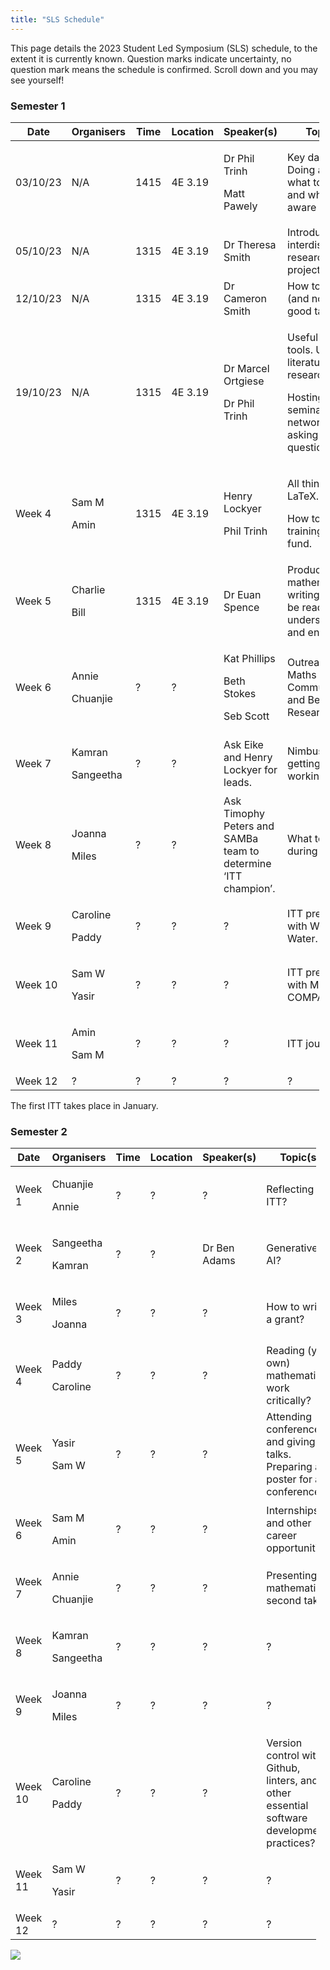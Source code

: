 ```yaml
---
title: "SLS Schedule"
---
```


This page details the 2023 Student Led Symposium (SLS) schedule, to the extent it is currently known. Question marks indicate uncertainty, no question mark means the schedule is confirmed. Scroll down and you may see yourself!

### Semester 1

+----------+------------+-------+----------+----------------------------------------------------------------+----------------------------------------------------------------------------+
| Date     | Organisers | Time  | Location | Speaker(s)                                                     | Topic(s)                                                                   |
+==========+============+=======+==========+================================================================+============================================================================+
| 03/10/23 | N/A        | 1415  | 4E 3.19  | Dr Phil Trinh                                                  | Key dates. Doing a PhD- what to expect, and what to be aware of.           |
|          |            |       |          |                                                                |                                                                            |
|          |            |       |          | Matt Pawely                                                    |                                                                            |
+----------+------------+-------+----------+----------------------------------------------------------------+----------------------------------------------------------------------------+
| 05/10/23 | N/A        | 1315  | 4E 3.19  | Dr Theresa Smith                                               | Introduction to interdisciplinary research projects (IRPs).                |
+----------+------------+-------+----------+----------------------------------------------------------------+----------------------------------------------------------------------------+
| 12/10/23 | N/A        | 1315  | 4E 3.19  | Dr Cameron Smith                                               | How to give (and not give) a good talk.                                    |
+----------+------------+-------+----------+----------------------------------------------------------------+----------------------------------------------------------------------------+
| 19/10/23 | N/A        | 1315  | 4E 3.19  | Dr Marcel Ortgiese                                             | Useful software tools. Useful literature research tools.                   |
|          |            |       |          |                                                                |                                                                            |
|          |            |       |          | Dr Phil Trinh                                                  | Hosting seminars, networking, and asking the right questions               |
+----------+------------+-------+----------+----------------------------------------------------------------+----------------------------------------------------------------------------+
| Week 4   | Sam M      | 1315  | 4E 3.19  | Henry Lockyer                                                  | All things LaTeX.                                                          |
|          |            |       |          |                                                                |                                                                            |
|          | Amin       |       |          | Phil Trinh                                                     | How to use your training support fund.                                     |
+----------+------------+-------+----------+----------------------------------------------------------------+----------------------------------------------------------------------------+
| Week 5   | Charlie    | 1315  | 4E 3.19  | Dr Euan Spence                                                 | Producing mathematical writing that will be read, understood, and enjoyed. |
|          |            |       |          |                                                                |                                                                            |
|          | Bill       |       |          |                                                                |                                                                            |
+----------+------------+-------+----------+----------------------------------------------------------------+----------------------------------------------------------------------------+
| Week 6   | Annie      | ?     | ?        | Kat Phillips                                                   | Outreach, Maths Communication, and Behind the Research.                    |
|          |            |       |          |                                                                |                                                                            |
|          | Chuanjie   |       |          | Beth Stokes                                                    |                                                                            |
|          |            |       |          |                                                                |                                                                            |
|          |            |       |          | Seb Scott                                                      |                                                                            |
+----------+------------+-------+----------+----------------------------------------------------------------+----------------------------------------------------------------------------+
| Week 7   | Kamran     | ?     | ?        | Ask Eike and Henry Lockyer for leads.                          | Nimbus and getting the HPC working.                                        |
|          |            |       |          |                                                                |                                                                            |
|          | Sangeetha  |       |          |                                                                |                                                                            |
+----------+------------+-------+----------+----------------------------------------------------------------+----------------------------------------------------------------------------+
| Week 8   | Joanna     | ?     | ?        | Ask Timophy Peters and SAMBa team to determine 'ITT champion'. | What to do during an ITT.                                                  |
|          |            |       |          |                                                                |                                                                            |
|          | Miles      |       |          |                                                                |                                                                            |
+----------+------------+-------+----------+----------------------------------------------------------------+----------------------------------------------------------------------------+
| Week 9   | Caroline   | ?     | ?        | ?                                                              | ITT preparation with Wessex Water.                                         |
|          |            |       |          |                                                                |                                                                            |
|          | Paddy      |       |          |                                                                |                                                                            |
+----------+------------+-------+----------+----------------------------------------------------------------+----------------------------------------------------------------------------+
| Week 10  | Sam W      | ?     | ?        | ?                                                              | ITT preparation with MYSTERY COMPANY.                                      |
|          |            |       |          |                                                                |                                                                            |
|          | Yasir      |       |          |                                                                |                                                                            |
+----------+------------+-------+----------+----------------------------------------------------------------+----------------------------------------------------------------------------+
| Week 11  | Amin       | ?     | ?        | ?                                                              | ITT journal club.                                                          |
|          |            |       |          |                                                                |                                                                            |
|          | Sam M      |       |          |                                                                |                                                                            |
+----------+------------+-------+----------+----------------------------------------------------------------+----------------------------------------------------------------------------+
| Week 12  | ?          | ?     | ?        | ?                                                              | ?                                                                          |
+----------+------------+-------+----------+----------------------------------------------------------------+----------------------------------------------------------------------------+

The first ITT takes place in January.

### Semester 2

+---------+------------+------+----------+--------------+-------------------------------------------------------------------------------------------+
| Date    | Organisers | Time | Location | Speaker(s)   | Topic(s)                                                                                  |
+=========+============+======+==========+==============+===========================================================================================+
| Week 1  | Chuanjie   | ?    | ?        | ?            | Reflecting on ITT?                                                                        |
|         |            |      |          |              |                                                                                           |
|         | Annie      |      |          |              |                                                                                           |
+---------+------------+------+----------+--------------+-------------------------------------------------------------------------------------------+
| Week 2  | Sangeetha  | ?    | ?        | Dr Ben Adams | Generative AI?                                                                            |
|         |            |      |          |              |                                                                                           |
|         | Kamran     |      |          |              |                                                                                           |
+---------+------------+------+----------+--------------+-------------------------------------------------------------------------------------------+
| Week 3  | Miles      | ?    | ?        | ?            | How to write a grant?                                                                     |
|         |            |      |          |              |                                                                                           |
|         | Joanna     |      |          |              |                                                                                           |
+---------+------------+------+----------+--------------+-------------------------------------------------------------------------------------------+
| Week 4  | Paddy      | ?    | ?        | ?            | Reading (your own) mathematical work critically?                                          |
|         |            |      |          |              |                                                                                           |
|         | Caroline   |      |          |              |                                                                                           |
+---------+------------+------+----------+--------------+-------------------------------------------------------------------------------------------+
| Week 5  | Yasir      | ?    | ?        | ?            | Attending conferences and giving talks. Preparing a poster for a conference?              |
|         |            |      |          |              |                                                                                           |
|         | Sam W      |      |          |              |                                                                                           |
+---------+------------+------+----------+--------------+-------------------------------------------------------------------------------------------+
| Week 6  | Sam M      | ?    | ?        | ?            | Internships and other career opportunities?                                               |
|         |            |      |          |              |                                                                                           |
|         | Amin       |      |          |              |                                                                                           |
+---------+------------+------+----------+--------------+-------------------------------------------------------------------------------------------+
| Week 7  | Annie      | ?    | ?        | ?            | Presenting mathematics second take?                                                       |
|         |            |      |          |              |                                                                                           |
|         | Chuanjie   |      |          |              |                                                                                           |
+---------+------------+------+----------+--------------+-------------------------------------------------------------------------------------------+
| Week 8  | Kamran     | ?    | ?        | ?            | ?                                                                                         |
|         |            |      |          |              |                                                                                           |
|         | Sangeetha  |      |          |              |                                                                                           |
+---------+------------+------+----------+--------------+-------------------------------------------------------------------------------------------+
| Week 9  | Joanna     | ?    | ?        | ?            | ?                                                                                         |
|         |            |      |          |              |                                                                                           |
|         | Miles      |      |          |              |                                                                                           |
+---------+------------+------+----------+--------------+-------------------------------------------------------------------------------------------+
| Week 10 | Caroline   | ?    | ?        | ?            | Version control with Github, linters, and other essential software development practices? |
|         |            |      |          |              |                                                                                           |
|         | Paddy      |      |          |              |                                                                                           |
+---------+------------+------+----------+--------------+-------------------------------------------------------------------------------------------+
| Week 11 | Sam W      | ?    | ?        | ?            | ?                                                                                         |
|         |            |      |          |              |                                                                                           |
|         | Yasir      |      |          |              |                                                                                           |
+---------+------------+------+----------+--------------+-------------------------------------------------------------------------------------------+
| Week 12 | ?          | ?    | ?        | ?            | ?                                                                                         |
+---------+------------+------+----------+--------------+-------------------------------------------------------------------------------------------+

![](cohort10.jpeg){fig-align="center"}
